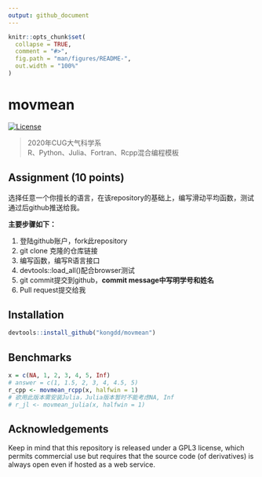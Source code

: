 ```yaml
---
output: github_document
---
```


<!-- README.md is generated from README.Rmd. Please edit that file -->

```r
knitr::opts_chunk$set(
  collapse = TRUE,
  comment = "#>",
  fig.path = "man/figures/README-",
  out.width = "100%"
)
```
# movmean

<!-- badges: start -->
[![License](http://img.shields.io/badge/license-GPL%20%28%3E=%203%29-brightgreen.svg?style=flat)](http://www.gnu.org/licenses/gpl-3.0.html)
<!-- badges: end -->

> 2020年CUG大气科学系   
> R、Python、Julia、Fortran、Rcpp混合编程模板

## Assignment (10 points)

选择任意一个你擅长的语言，在该repository的基础上，编写滑动平均函数，测试通过后github推送给我。

**主要步骤如下：**

1. 登陆github账户，fork此repository
2. git clone 克隆的仓库链接
3. 编写函数，编写R语言接口
4. devtools::load_all()配合browser测试
5. git commit提交到github，__**commit message中写明学号和姓名**__
6. Pull request提交给我

## Installation

``` r
devtools::install_github("kongdd/movmean")
```

## Benchmarks


```r
x = c(NA, 1, 2, 3, 4, 5, Inf)
# answer = c(1, 1.5, 2, 3, 4, 4.5, 5)
r_cpp <- movmean_rcpp(x, halfwin = 1)
# 欲用此版本需安装Julia，Julia版本暂时不能考虑NA, Inf
# r_jl <- movmean_julia(x, halfwin = 1)
```

## Acknowledgements

Keep in mind that this repository is released under a GPL3 license,
which permits commercial use but requires that the source code (of
derivatives) is always open even if hosted as a web service.
